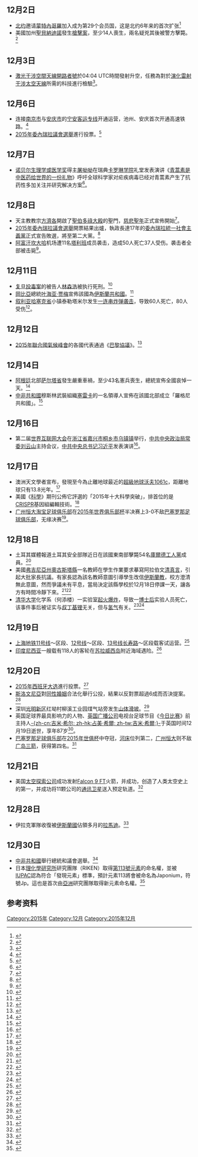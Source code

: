 <noinclude>{{monthInNews|2015|12}}</noinclude>
== 12月2日 ==
*[[北约|北约]]邀请[[蒙特內哥羅|蒙特內哥羅]]加入成为第29个会员国，这是北约6年来的首次扩张<ref>{{cite news|title=Nato invitation to Montenegro prompts Russia warning|url=http://www.bbc.com/news/world-europe-34981973|agency=BBC News|date=2015-12-02|accessdate=2015-12-02|archive-date=2015-12-02|archive-url=https://web.archive.org/web/20151202151533/http://www.bbc.com/news/world-europe-34981973|dead-url=no}}</ref>
*美國加州[[聖貝納迪諾_(加利福尼亞州)|聖貝納迪諾]]發生[[2015年圣贝纳迪诺枪击案|槍擊案]]，至少14人喪生，兩名疑兇其後被警方擊斃。<ref>{{Cite news |url=http://www.voachinese.com/content/california-shooting-update-20151202/3085651.html |title=加州枪击案14死17伤 两名嫌疑人被击毙 |publisher=美國之音 |date=2015-12-03 |accessdate=2015-12-03 |archive-date=2015-12-04 |archive-url=https://web.archive.org/web/20151204024015/http://www.voachinese.com/content/california-shooting-update-20151202/3085651.html |dead-url=no }}</ref>

== 12月3日 ==
*[[激光干涉空間天線開路者號|激光干涉空間天線開路者號]]於04:04 UTC時間發射升空，任務為對於[[激光干涉空間天線|演化雷射干涉太空天線]]所需的科技進行檢驗<ref>{{cite news|title=LISA Pathfinder en route to gravitational wave demonstration|url=http://www.esa.int/Our_Activities/Space_Science/LISA_Pathfinder_en_route_to_gravitational_wave_demonstration|agency=[[欧洲航天局|欧洲航天局]]|date=2015-12-03|accessdate=2015-12-05|archive-date=2015-12-25|archive-url=https://web.archive.org/web/20151225193259/http://www.esa.int/Our_Activities/Space_Science/LISA_Pathfinder_en_route_to_gravitational_wave_demonstration|dead-url=no}}</ref>。

== 12月6日 ==
*连接[[南京市|南京市]]与[[安庆市|安庆市]]的[[宁安客运专线|宁安客运专线]]开通运营，池州、安庆首次开通高速铁路。<ref>{{cite news|url=http://ah.people.com.cn/n/2015/1206/c358266-27254861.html|title=宁安高铁今日开通 安庆驶入“高铁时代”|publisher=[[人民网|人民网]]-安徽频道|date=2015-12-06|accessdate=2015-12-06|archive-date=2015-12-22|archive-url=https://web.archive.org/web/20151222093346/http://ah.people.com.cn/n/2015/1206/c358266-27254861.html|dead-url=no}}</ref>
*[[2015年委內瑞拉議會選舉|2015年委內瑞拉議會選舉]]進行投票。<ref>{{Cite news |url=http://www.chinanews.com/gj/2015/12-07/7659431.shtml |title=委内瑞拉选举委员会：反对派赢得议会多数席位 |publisher=中新網 |date=2015-12-07 |language=zh-cn |accessdate=2015-12-07 |archive-date=2015-12-22 |archive-url=https://web.archive.org/web/20151222095408/http://www.chinanews.com/gj/2015/12-07/7659431.shtml |dead-url=no }}</ref>

== 12月7日 ==
*[[诺贝尔生理学或医学奖|诺贝尔生理学或医学奖]]得主[[屠呦呦|屠呦呦]]在瑞典[[卡罗琳学院|卡罗琳学院]]礼堂发表演讲《[[s:青蒿素是中医药给世界的一份礼物|青蒿素是中医药给世界的一份礼物]]》呼吁全球科学家对疟疾病毒已经对青蒿素产生了抗药性多加关注并研究解决方案<ref>{{cite news|title=屠呦呦瑞典演讲：青蒿素是中医药给世界的一份礼物|url=http://world.people.com.cn/n/2015/1207/c1002-27898111.html|agency=人民网|date=2015-12-07|language=zh-cn|accessdate=2015-12-19|archive-date=2015-12-22|archive-url=https://web.archive.org/web/20151222105623/http://world.people.com.cn/n/2015/1207/c1002-27898111.html|dead-url=no}}</ref>。

==12月8日==
*天主教教宗[[方濟各_(教宗)|方濟各]]開啟了[[聖伯多祿大殿|聖伯多祿大殿]]的聖門，[[慈悲聖年|慈悲聖年]]正式宣佈開始<ref>{{cite news|title=Pope Francis opens Holy Door at St. Peter's Basilica, opens Jubilee|url=http://en.radiovaticana.va/news/2015/12/08/pope_francis_opens_holy_door_at_st_peters_basilica/1192816|publisher=梵蒂冈电台|date=2015-12-08|accessdate=2015-12-08|archive-date=2015-12-10|archive-url=https://web.archive.org/web/20151210103107/http://en.radiovaticana.va/news/2015/12/08/pope_francis_opens_holy_door_at_st_peters_basilica/1192816|dead-url=no}}</ref>。
*[[2015年委內瑞拉議會選舉|2015年委內瑞拉議會選舉]]開票結果出爐，執政長達17年的[[委內瑞拉統一社會主義黨|委內瑞拉統一社會主義黨]]正式宣告敗選，將至第二大黨。<ref>{{cite news |author=[[千禧年雜誌|千禧年雜誌]]國際中心 |title=委內瑞拉第4屆國民議會選舉出爐 民主團結圓桌會議奪過半席次 |url=http://millenniummag_realtimenews.dudaone.com/2015-12-09-1 |work=《[[千禧年雜誌|千禧年雜誌]]》 |date=2015-12-09 |language=zh-tw |deadurl=yes |archiveurl=https://web.archive.org/web/20151222075652/http://millenniummag_realtimenews.dudaone.com/2015-12-09-1 |archivedate=2015-12-22 |accessdate=2015-12-09 }}</ref>
*[[阿富汗|阿富汗]][[坎大哈|坎大哈]]机场遭11名[[塔利班|塔利班]]成员袭击，造成50人死亡37人受伤。袭击者全部被击毙<ref>{{Cite web |url=http://news.cntv.cn/2015/12/10/VIDE1449741486014793.shtml |title=[新闻直播间]阿富汗：坎大哈机场袭击造成50人死亡 |access-date=2015-12-10 |archive-url=https://web.archive.org/web/20181004074459/http://news.cntv.cn/2015/12/10/VIDE1449741486014793.shtml |archive-date=2018-10-04 |dead-url=yes }}</ref>。

==12月11日==
*[[复旦投毒案|复旦投毒案]]的被告人[[林森浩|林森浩]]被执行死刑。<ref>{{Cite web |url=http://news.163.com/15/1212/12/BAKT84IN00014AED.html |title=复旦投毒案林森浩被执行死刑(图) |access-date=2015-12-13 |archive-url=https://web.archive.org/web/20151218063123/http://news.163.com/15/1212/12/BAKT84IN00014AED.html |archive-date=2015-12-18 |dead-url=yes }}</ref>
*[[岡比亞|岡比亞]]總統[[叶海亚·贾梅|叶海亚·贾梅]]宣佈該國為[[伊斯蘭共和國|伊斯蘭共和國]]。<ref>{{Cite news |url=http://sputniknews.cn/society/20151214/1017351472.html |title=冈比亚总统宣布该国为伊斯兰共和国 |publisher=俄羅斯衛星網 |date=2015-12-14 |accessdate=2015-12-14 |archive-date=2015-12-22 |archive-url=https://web.archive.org/web/20151222163054/http://sputniknews.cn/society/20151214/1017351472.html |dead-url=no }}</ref>
*[[叙利亚|叙利亚]][[哈塞克省|哈塞克省]]小镇泰勒塔米尔发生[[2015年12月泰勒塔米爾炸彈襲擊|一连串炸弹袭击]]，导致60人死亡，80人受伤<ref>{{cite news |title=Triple terror: Up to 60 killed, 80 wounded, 3 car bombs explode in Syrian Christian town |url=https://www.rt.com/news/325568-terror-attack-telltamer-syria/ |agency=RT |date=2015-12-11 |deadurl=no |archiveurl=https://archive.is/20151212003734/https://www.rt.com/news/325568-terror-attack-telltamer-syria/ |archivedate=2015-12-12 |accessdate=2015-12-18 }}</ref>。

==12月12日==
*[[2015年聯合國氣候峰會|2015年聯合國氣候峰會]]的各國代表通過《[[巴黎協議|巴黎協議]]》。<ref>{{Cite news |url=http://www.voachinese.com/content/voa-news-paris-climate-change-20151212/3100486.html |title=世界各国一致通过巴黎气候协定 |publisher=美國之音 |date=2015-12-13 |accessdate=2015-12-14 |archive-date=2015-12-14 |archive-url=https://web.archive.org/web/20151214193116/http://www.voachinese.com/content/voa-news-paris-climate-change-20151212/3100486.html |dead-url=no }}</ref>

==12月14日==
*[[阿根廷|阿根廷]]北部[[萨尔塔省|萨尔塔省]]發生嚴重車禍，至少43名憲兵喪生，總統宣佈全國哀悼一天。<ref>{{Cite news |url=http://www.chinanews.com/gj/2015/12-15/7671516.shtml |title=阿根廷严重车祸致43名宪兵死亡 将全国哀悼1日 |publisher=中新網 |date=2015-12-15 |accessdate=2015-12-15 |archive-date=2015-12-18 |archive-url=https://web.archive.org/web/20151218015152/http://www.chinanews.com/gj/2015/12-15/7671516.shtml |dead-url=no }}</ref>
*[[中非共和國|中非共和國]]穆斯林武裝組織[[塞雷卡|塞雷卡]]的一名領導人宣佈在該國北部成立「羅格尼共和國」。<ref>{{Cite news |url=http://www.voachinese.com/content/car-referendum-20151216/3105061.html |title=中非反叛组织首领宣布成立穆斯林国家 |publisher=美國之音 |date=2015-12-16 |accessdate=2015-12-16 |archive-date=2015-12-19 |archive-url=https://web.archive.org/web/20151219185326/http://www.voachinese.com/content/car-referendum-20151216/3105061.html |dead-url=no }}</ref>

==12月16日==
*第二届[[世界互联网大会|世界互联网大会]]在[[浙江省|浙江省]][[嘉兴市|嘉兴市]][[桐乡市|桐乡市]][[乌镇镇|乌镇镇]]举行，[[中共中央政治局常委|中共中央政治局常委]][[刘云山|刘云山]]主持会议，[[中共中央总书记|中共中央总书记]][[习近平|习近平]]发表演讲<ref>{{cite web|title=第二届世界互联网大会的内涵和外延|url=http://news.sina.com.cn/o/2015-12-16/doc-ifxmszek7119148.shtml|website=新浪网|accessdate=2015-12-19|date=2015-12-16|archive-date=2015-12-22|archive-url=https://web.archive.org/web/20151222081219/http://news.sina.com.cn/o/2015-12-16/doc-ifxmszek7119148.shtml|dead-url=no}}</ref>。

==12月17日==
*澳洲天文學者宣布，發現至今為止離地球最近的[[超級地球|超級地球]][[沃夫1061c|沃夫1061c]]，距離地球只有13.8光年。<ref>{{cite news
 | last =Gary
 | first =Stuart
 | title =Potentially habitable super-Earth discovered orbiting star 14 light years from Earth
 | publisher =ABC Science
 | date =2015-12-17
 | url =http://www.abc.net.au/news/2015-12-17/nearest-habitable-zone-superearth-terrestrial-planet-wolf1061/7033824
 | accessdate =2015-12-18
 | archive-date =2017-06-09
 | archive-url =https://web.archive.org/web/20170609122527/http://www.abc.net.au/news/science/2015-12-17/nearest-habitable-zone-superearth-terrestrial-planet-wolf1061/7033824
 | dead-url =no
 }}</ref>
*美國《[[科学_(期刊)|科學]]》期刊公佈它評選的「2015年十大科學突破」，排首位的是[[CRISPR|CRISPR]]基因組編輯技術。<ref>{{Cite news |url=http://www.chinanews.com/gj/2015/12-19/7678245.shtml |title=2015年《科学》十大突破出炉：基因剪刀居首(图) |publisher=中新網 |date=2015-12-19 |accessdate=2015-12-19 |archive-date=2015-12-19 |archive-url=https://web.archive.org/web/20151219065130/http://www.chinanews.com/gj/2015/12-19/7678245.shtml |dead-url=no }}</ref>
*[[广州恒大淘宝足球俱乐部|广州恒大淘宝足球俱乐部]]在[[2015年世界俱乐部杯|2015年世界俱乐部杯]]半决赛上3-0不敌[[巴塞罗那足球俱乐部|巴塞罗那足球俱乐部]]，无缘决赛<ref>{{cite web|title=FIFA Club World Cup Japan 2015 - Matches - FC Barcelona-Guangzhou Evergrande FC|url=http://www.fifa.com/clubworldcup/matches/round=275782/match=300338752/index.html|website=[[FIFA|FIFA.com]]|accessdate=2015-12-19|archive-date=2015-12-18|archive-url=https://web.archive.org/web/20151218030925/http://www.fifa.com/clubworldcup/matches/round=275782/match=300338752/index.html|dead-url=no}}</ref>。

==12月18日==
*土耳其媒體報道土耳其安全部隊近日在該國東南部擊斃54名[[庫爾德工人黨|庫爾德工人黨]]成員。<ref>{{Cite news |url=http://www.chinanews.com/gj/2015/12-18/7677962.shtml |title=土耳其安全部队击毙54名库尔德工人党武装分子 |publisher=中新網 |date=2015-12-18 |accessdate=2015-12-18 |archive-date=2015-12-19 |archive-url=https://web.archive.org/web/20151219172343/http://www.chinanews.com/gj/2015/12-18/7677962.shtml |dead-url=no }}</ref>
*美國[[弗吉尼亞州|弗吉尼亞州]][[奧古斯塔縣_(維吉尼亞州)|奧古斯塔縣]]一名教師在學生作業要求摹寫阿拉伯文[[清真言|清真言]]，引起大批家長抗議。有家長認為該名教師意圖引導學生改信[[伊斯蘭教|伊斯蘭教]]，校方澄清無此意圖，然而爭議未有平息，當局決定該縣學校於12月18日停課一天，讓各方有時間冷靜下來。<ref>{{Cite news |url=http://edition.cnn.com/2015/12/18/us/virginia-school-shut-islam-homework/index.html |title=Schools in Virginia shut over anger at Islam homework |publisher=CNN.com |date=2015-12-18 |accessdate=2015-12-18 |archive-date=2015-12-18 |archive-url=https://web.archive.org/web/20151218134804/http://edition.cnn.com/2015/12/18/us/virginia-school-shut-islam-homework/index.html |dead-url=no }}</ref><ref>{{Cite news |url=http://www.appledaily.com.tw/realtimenews/article/international/20151218/756164/%E4%B8%80%E4%BB%BD%E9%98%BF%E8%AA%9E%E4%BD%9C%E6%A5%AD%E3%80%80%E7%BE%8E%E7%B6%AD%E5%B7%9E%E4%B8%80%E9%83%A1%E6%89%80%E6%9C%89%E5%AD%B8%E6%A0%A1%E5%81%9C%E8%AA%B2%E4%B8%80%E5%A4%A9 |title=一份阿語作業　美維州一郡所有學校停課一天 |work=[[苹果日报_(台湾)|苹果日报]] |date=2015-12-18 |accessdate=2015-12-18 |archive-date=2016-03-04 |archive-url=https://web.archive.org/web/20160304141823/http://www.appledaily.com.tw/realtimenews/article/international/20151218/756164/%E4%B8%80%E4%BB%BD%E9%98%BF%E8%AA%9E%E4%BD%9C%E6%A5%AD%E3%80%80%E7%BE%8E%E7%B6%AD%E5%B7%9E%E4%B8%80%E9%83%A1%E6%89%80%E6%9C%89%E5%AD%B8%E6%A0%A1%E5%81%9C%E8%AA%B2%E4%B8%80%E5%A4%A9 |dead-url=no }}</ref>
*[[清华大学|清华大学]]化学系（何添楼）一实验室[[2015年清华大学化学实验室爆炸事故|起火爆炸]]，导致一[[博士后|博士后]]实验人员死亡，该事件事后被证实与[[叔丁基锂|叔丁基锂]]无关，但与[[氢气|氢气]]有关。<ref>{{cite news|url=http://www.wokeji.com/kbjh/zxbd_10031/201512/t20151219_2061820.shtml|title=清华大学实验室爆炸疑为叔丁基锂泄漏所致|publisher=[[科技日报|科技日报]]|date=2015-12-19|accessdate=2015-12-19|archive-date=2015-12-22|archive-url=https://web.archive.org/web/20151222170356/http://www.wokeji.com/kbjh/zxbd_10031/201512/t20151219_2061820.shtml|dead-url=no}}</ref><ref>{{cite news|url=http://epaper.jinghua.cn/html/2015-12/20/content_263879.htm|title=清华实验室爆炸与氢气有关|publisher=[[京华时报|京华时报]]|date=2015-12-20|accessdate=2015-12-20|deadurl=yes|archiveurl=https://web.archive.org/web/20151222080532/http://epaper.jinghua.cn/html/2015-12/20/content_263879.htm|archivedate=2015-12-22}}</ref>

== 12月19日 ==
*[[上海地铁|上海地铁]][[上海轨道交通11号线|11号线]]{{站|罗山路}}～{{站|康新公路}}区段、[[上海轨道交通12号线|12号线]]{{站|七莘路}}～{{站|曲阜路}}区段、[[上海轨道交通13号线|13号线]][[长寿路站_(上海)|长寿路]]～{{站|世博大道}}区段载客试运营。<ref>{{cite news|url=http://www.thepaper.cn/newsDetail_forward_1410900|title=上海地铁3线段开通， 淮海中路站地面至站厅有114级台阶|publisher=[[澎湃新闻|澎湃新闻]]|date=2015-12-19|accessdate=2015-12-19|archive-date=2015-12-22|archive-url=https://web.archive.org/web/20151222081308/http://www.thepaper.cn/newsDetail_forward_1410900|dead-url=no}}</ref>
*[[印度尼西亚|印度尼西亚]]一艘载有118人的客轮在[[苏拉威西岛|苏拉威西岛]]附近海域遇险。<ref>{{cite news|url=http://news.xinhuanet.com/world/2015-12/20/c_128548050.htm|title=一艘客轮在印尼东部海域遇险 １００多人生死未卜|publisher=[[新华网|新华网]]|date=2015-12-20|accessdate=2015-12-20|archive-date=2015-12-23|archive-url=https://web.archive.org/web/20151223160908/http://news.xinhuanet.com/world/2015-12/20/c_128548050.htm|dead-url=no}}</ref>

== 12月20日 ==
*[[2015年西班牙大选|2015年西班牙大选]]進行投票。<ref>{{Cite news |url=http://www.voachinese.com/content/spain-ruling-conservatives-win-short-of-majority-20151220/3111537.html |title=西班牙执政的保守政党赢得议会最多席位，但失去多数地位 |publisher=美國之音 |date=2015-12-21 |accessdate=2015-12-21 |archive-date=2015-12-22 |archive-url=https://web.archive.org/web/20151222101311/http://www.voachinese.com/content/spain-ruling-conservatives-win-short-of-majority-20151220/3111537.html |dead-url=no }}</ref>
*[[斯洛文尼亞|斯洛文尼亞]]對[[同性婚姻|同性婚姻]]合法化舉行公投，結果以反對票超過6成而否決提案。<ref>{{Cite news |url=http://www.chinanews.com/gj/2015/12-21/7679986.shtml |title=斯洛文尼亚举行有效公投 否决同性婚姻 |publisher=中新網 |date=2015-12-21 |accessdate=2015-12-21 |archive-date=2015-12-22 |archive-url=https://web.archive.org/web/20151222135642/http://www.chinanews.com/gj/2015/12-21/7679986.shtml |dead-url=no }}</ref>
*深圳[[光明新区|光明新区]]红坳村柳溪工业园煤气站旁发生[[2015年深圳光明新区山体滑坡事故|山体滑坡]]。<ref>{{cite news|url=http://news.china.com/domestic/945/20151220/20975081.html|title=深圳遭山体滑坡十余楼房倒塌 已救出一名被困者|publisher=中华网|date=2015-12-20|accessdate=2015-12-20|archive-date=2015-12-22|archive-url=https://web.archive.org/web/20151222094521/http://news.china.com/domestic/945/20151220/20975081.html|dead-url=no}}</ref>
*英国足球界最具影响力的人物、[[英国广播公司|英国广播公司]]电视台足球节目《[[今日比赛|今日比赛]]》前主持人[[吉米·希尔|-{zh-cn:吉米·希尔; zh-hk:占美·希爾; zh-tw:吉米·希爾;}-]]于英国时间12月19日逝世，享年87岁<ref>{{cite news|title=英国足球名宿吉米·希尔逝世享年87岁|url=http://www.bbc.com/zhongwen/simp/sports/2015/12/151220_jimmy_hill_death|accessdate=2015-12-20|agency=[[BBC|BBC中文网]]|date=2015-12-20|archive-date=2016-01-31|archive-url=https://web.archive.org/web/20160131162534/http://www.bbc.com/zhongwen/simp/sports/2015/12/151220_jimmy_hill_death|dead-url=no}}</ref>。
*[[巴塞罗那足球俱乐部|巴塞罗那足球俱乐部]]在[[2015年俱樂部世界盃|2015年世俱杯]]中夺冠，[[河床體育會|河床]]位列第二，[[广州恒大|广州恒大]]则不敌[[广岛三箭|广岛三箭]]，获得第四名。<ref>{{cite news|url=http://sports.sina.com.cn/china/afccl/2015-12-20/doc-ifxmszek7399470.shtml|title=世俱杯-暴力鸟闪击 恒大遭逆转1-2负广岛获第4|publisher=新浪体育|date=2015-12-20|accessdate=2015-12-20|archive-date=2015-12-20|archive-url=https://web.archive.org/web/20151220144559/http://sports.sina.com.cn/china/afccl/2015-12-20/doc-ifxmszek7399470.shtml|dead-url=no}}</ref>

== 12月21日 ==
* 美国[[太空探索公司|太空探索公司]]成功发射[[獵鷹9號運載火箭|Falcon 9 FT]]火箭，并成功{{link-en|回收了一级火箭|Reusable launch system}}，创造了人类太空史上的第一，并成功将11颗{{link-en|Orbcomm|Orbcomm}}公司的[[通讯卫星|通讯卫星]]送入预定轨道。<ref>{{cite news|url=http://news.sina.com.cn/o/2015-12-22/doc-ifxmszek7590329.shtml|title=SpaceX成功回收火箭创历史 前往太空不再昂贵|publisher=新浪新闻|date=2015-12-22|accessdate=2015-12-22|archive-date=2015-12-22|archive-url=https://web.archive.org/web/20151222213532/http://news.sina.com.cn/o/2015-12-22/doc-ifxmszek7590329.shtml|dead-url=no}}</ref>

== 12月28日 ==
* 伊拉克軍隊收復被[[伊斯蘭國|伊斯蘭國]]佔領多月的[[拉馬迪|拉馬迪]]。<ref>{{Cite news |url=http://www.voachinese.com/content/voa-news-iraq-ramadi-20151228/3121268.html |title=伊拉克军队夺回拉马迪后在拉马迪升起国旗 |publisher=美國之音 |date=2015-12-28 |accessdate=2015-12-28 |archive-date=2015-12-28 |archive-url=https://web.archive.org/web/20151228180624/http://www.voachinese.com/content/voa-news-iraq-ramadi-20151228/3121268.html |dead-url=no }}</ref>

== 12月30日 ==
* [[中非共和國|中非共和國]]舉行總統和議會選舉。<ref>{{Cite news |url=http://www.voachinese.com/content/car-election-20151230/3124127.html |title=中非举行总统及议会选举 |publisher=美國之音 |date=2015-12-30 |accessdate=2015-12-30 |archive-date=2015-12-30 |archive-url=https://web.archive.org/web/20151230171708/http://www.voachinese.com/content/car-election-20151230/3124127.html |dead-url=no }}</ref>
*日本[[理化學研究所|理化學研究所]]研究團隊（RIKEN）取得[[鉨|第113號元素]]的命名權，並被[[IUPAC|IUPAC]]認為符合「發現元素」標準，預計元素113將會被命名為Japonium，符號Jp。這也是首次由[[亞洲|亞洲]]研究團隊取得新元素命名權。<ref>{{Cite web |url=http://www.iupac.org/news/news-detail/article/discovery-and-assignment-of-elements-with-atomic-numbers-113-115-117-and-118.html |title=存档副本 |accessdate=2016-01-01 |archive-date=2015-12-31 |archive-url=https://web.archive.org/web/20151231074712/http://www.iupac.org/news/news-detail/article/discovery-and-assignment-of-elements-with-atomic-numbers-113-115-117-and-118.html |dead-url=no }}</ref>

== 参考资料 ==
{{reflist|2}}

{{各月大事记}}
{{VOA}}

[[Category:2015年|Category:2015年]]
[[Category:12月|Category:12月]]
[[Category:2015年12月|Category:2015年12月]]